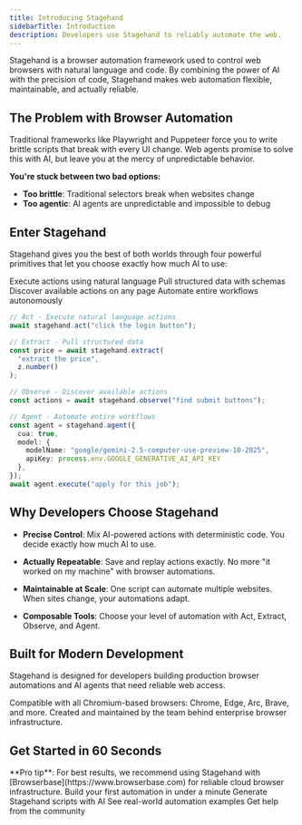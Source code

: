 ```yaml
---
title: Introducing Stagehand
sidebarTitle: Introduction
description: Developers use Stagehand to reliably automate the web.
---
```


Stagehand is a browser automation framework used to control web browsers with natural language and code. By combining the power of AI with the precision of code, Stagehand makes web automation flexible, maintainable, and actually reliable.

## The Problem with Browser Automation

Traditional frameworks like Playwright and Puppeteer force you to write brittle scripts that break with every UI change. Web agents promise to solve this with AI, but leave you at the mercy of unpredictable behavior.

**You're stuck between two bad options:**
- **Too brittle**: Traditional selectors break when websites change
- **Too agentic**: AI agents are unpredictable and impossible to debug

## Enter Stagehand

Stagehand gives you the best of both worlds through four powerful primitives that let you choose exactly how much AI to use:

<CardGroup cols={2}>
  <Card title="Act" icon="play" href="/v3/basics/act">
    Execute actions using natural language
  </Card>
  <Card title="Extract" icon="database" href="/v3/basics/extract">
    Pull structured data with schemas
  </Card>
  <Card title="Observe" icon="eye" href="/v3/basics/observe">
    Discover available actions on any page
  </Card>
  <Card title="Agent" icon="robot" href="/v3/basics/agent">
    Automate entire workflows autonomously
  </Card>
</CardGroup>

```typescript
// Act - Execute natural language actions
await stagehand.act("click the login button");

// Extract - Pull structured data
const price = await stagehand.extract(
  "extract the price",
  z.number()
);

// Observe - Discover available actions
const actions = await stagehand.observe("find submit buttons");

// Agent - Automate entire workflows
const agent = stagehand.agent({
  cua: true,
  model: {
    modelName: "google/gemini-2.5-computer-use-preview-10-2025",
    apiKey: process.env.GOOGLE_GENERATIVE_AI_API_KEY
  },
});
await agent.execute("apply for this job");
```


## Why Developers Choose Stagehand

- **Precise Control**: Mix AI-powered actions with deterministic code. You decide exactly how much AI to use.

- **Actually Repeatable**: Save and replay actions exactly. No more "it worked on my machine" with browser automations.

- **Maintainable at Scale**: One script can automate multiple websites. When sites change, your automations adapt.

- **Composable Tools**: Choose your level of automation with Act, Extract, Observe, and Agent.

## Built for Modern Development
Stagehand is designed for developers building production browser automations and AI agents that need reliable web access.

<AccordionGroup>
  <Accordion title="Works Everywhere">
    Compatible with all Chromium-based browsers: Chrome, Edge, Arc, Brave, and more.
  </Accordion>
  <Accordion title="Built by Browserbase">
    Created and maintained by the team behind enterprise browser infrastructure.
  </Accordion>
</AccordionGroup>

## Get Started in 60 Seconds
<Info>
  **Pro tip**: For best results, we recommend using Stagehand with [Browserbase](https://www.browserbase.com) for reliable cloud browser infrastructure.
</Info>
<CardGroup cols={2}>
  <Card
    title="Quickstart"
    icon="rocket"
    href="/v3/first-steps/quickstart"
  >
    Build your first automation in under a minute
  </Card>
  <Card
    title="Try Director"
    icon="wand-magic-sparkles"
    href="https://www.director.ai"
  >
    Generate Stagehand scripts with AI
  </Card>
  <Card
    title="View Examples"
    icon="code"
    href="https://github.com/browserbase/stagehand/tree/main/examples"
  >
    See real-world automation examples
  </Card>
  <Card
    title="Join Discord"
    icon="discord"
    href="https://discord.gg/stagehand"
  >
    Get help from the community
  </Card>
</CardGroup>
